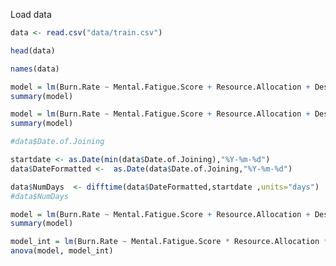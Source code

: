 
Load data 

```r
data <- read.csv("data/train.csv")

head(data)
```

```r
names(data)
```



```r
model = lm(Burn.Rate ~ Mental.Fatigue.Score + Resource.Allocation + Designation + WFH.Setup.Available + Company.Type + Gender,data=data)
summary(model)
```


```r
model = lm(Burn.Rate ~ Mental.Fatigue.Score + Resource.Allocation + Designation + WFH.Setup.Available + Company.Type + Gender + Date.of.Joining ,data=data)
summary(model)
```


```r
#data$Date.of.Joining

startdate <- as.Date(min(data$Date.of.Joining),"%Y-%m-%d")
data$DateFormatted <-  as.Date(data$Date.of.Joining,"%Y-%m-%d")

data$NumDays  <- difftime(data$DateFormatted,startdate ,units="days")
#data$NumDays
```


```r
model = lm(Burn.Rate ~ Mental.Fatigue.Score + Resource.Allocation + Designation + WFH.Setup.Available + Company.Type + Gender + NumDays ,data=data)
summary(model)
```

```r
model_int = lm(Burn.Rate ~ Mental.Fatigue.Score * Resource.Allocation * Designation * WFH.Setup.Available * Company.Type * Gender * NumDays ,data=data)
anova(model, model_int)
```

